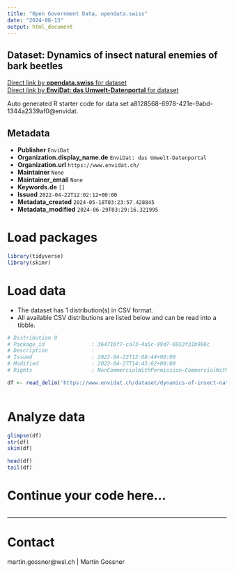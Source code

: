 ```yaml
---
title: "Open Government Data, opendata.swiss"
date: "2024-08-13"
output: html_document
---
```


## Dataset: Dynamics of insect natural enemies of bark beetles



[Direct link by **opendata.swiss** for dataset](https://opendata.swiss/de/dataset/dynamics-of-insect-natural-enemies-of-bark-beetles)<br>
[Direct link by **EnviDat: das Umwelt-Datenportal** for dataset](https://www.envidat.ch/#/metadata/dynamics-of-insect-natural-enemies-of-bark-beetles)

Auto generated R starter code for data set a8128568-6978-421e-9abd-1344a2339af0@envidat.

## Metadata

- **Publisher** `EnviDat`
- **Organization.display_name.de** `EnviDat: das Umwelt-Datenportal`
- **Organization.url** `https://www.envidat.ch/`
- **Maintainer** `None`
- **Maintainer_email** `None`
- **Keywords.de** `[]`
- **Issued** `2022-04-22T12:02:12+00:00`
- **Metadata_created** `2024-05-18T03:23:57.428845`
- **Metadata_modified** `2024-06-29T03:29:16.321995`


# Load packages

```r

library(tidyverse)
library(skimr)

```

# Load data

-   The dataset has 1 distribution(s) in CSV format.
-   All available CSV distributions are listed below and can be read into a tibble.

```r

# Distribution 0
# Package_id               : 364710f7-ca73-4a5c-99d7-6953f31b986c
# Description              : 
# Issued                   : 2022-04-22T12:08:44+00:00
# Modified                 : 2022-04-27T14:45:02+00:00
# Rights                   : NonCommercialWithPermission-CommercialWithPermission-ReferenceRequired

df <- read_delim('https://www.envidat.ch/dataset/dynamics-of-insect-natural-enemies-of-bark-beetles/resource/fb75f405-9823-4dd6-aa73-f79733d0574f')



```

# Analyze data

```r

glimpse(df)
str(df)
skim(df)

head(df)
tail(df)

```

# Continue your code here...

```r

```

------------------------------------------------------------------------

# Contact

martin.gossner@wsl.ch | Martin Gossner

